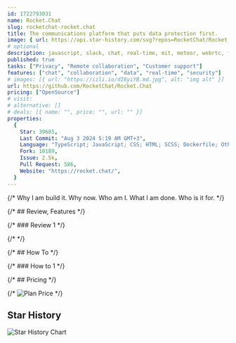 ```yaml
---
id: 1722793031
name: Rocket.Chat
slug: rocketchat-rocket.chat
title: The communications platform that puts data protection first.
image: { url: https://api.star-history.com/svg?repos=RocketChat/Rocket.Chat }
# optional
description: javascript, slack, chat, real-time, mit, meteor, webrtc, foss, collaboration, free, hacktoberfest,  ,
published: true
tasks: ["Privacy", "Remote collaboration", "Customer support"]
features: ["chat", "collaboration", "data", "real-time", "security"]
# images: [{ url: "https://iili.io/dI8yiYB.md.jpg", alt: "img alt" }]
url: https://github.com/RocketChat/Rocket.Chat
pricing: ["OpenSource"]
# visit:
# alternative: []
# deals: [{ name: "", price: "", url: "" }]
properties:
  {
    Star: 39685,
    Last Commit: "Aug 3 2024 5:19 AM GMT+3",
    Language: "TypeScript; JavaScript; CSS; HTML; SCSS; Dockerfile; Other",
    Fork: 10189,
    Issue: 2.5k,
    Pull Request: 586,
    Website: "https://rocket.chat/",
  }
---
```


{/* Why I am build it. Why now. Who am I. What I am done. Who is it for. */}

{/* ## Review, Features */}

{/* ### Review 1 */}

{/* <DetailYoutube videoId="" startTime={0} /> */}

{/* ## How To */}

{/* ### How to 1 */}

{/* ## Pricing */}

{/* <Img src="" alt="Plan Price" /> */}

## Star History

![Star History Chart](https://api.star-history.com/svg?repos=RocketChat/Rocket.Chat)
